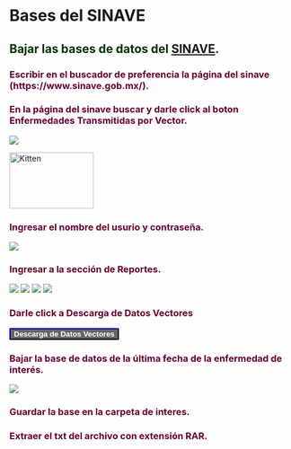 
# Bases del SINAVE

## **<span style="color:#003300;">Bajar las bases de datos del [SINAVE](https://www.sinave.gob.mx/).</span>**

### **<span style="color:#660033;">Escribir en el buscador de preferencia la página del sinave (https://www.sinave.gob.mx/).</span>**



### **<span style="color:#660033;">En la página del sinave buscar y darle click al boton Enfermedades Transmitidas por Vector.</span>**


![](https://www.sinave.gob.mx/imagenes4t/imagen9_.png)


<img src="https://www.sinave.gob.mx/imagenes4t/imagen1.png" alt="Kitten"
	title="A cute kitten" width="150" height="100" />

### **<span style="color:#660033;">Ingresar el nombre del usurio y contraseña.</span>** 

![](https://vectores.sinave.gob.mx/Imagenes/ImagenesComunes/user3.jpg)

### <span style="color:#660033;">Ingresar a la sección de **Reportes**.</span> 

![](https://vectores.sinave.gob.mx/Imagenes/ImagenesComunes/me_reg_1.jpg)
![](https://vectores.sinave.gob.mx/Imagenes/ImagenesComunes/me_seg_1.jpg)
![](https://vectores.sinave.gob.mx/Imagenes/ImagenesComunes/me_rep_1.jpg)
![](https://vectores.sinave.gob.mx/Imagenes/ImagenesComunes/me_sal_1.jpg)


### <span style="color:#660033;">Darle click a **Descarga de Datos Vectores**</span> 

<td align="center"><input type="submit" name="ctl00$ContentPlaceHolder1$Button3" value="Descarga de Datos Vectores" onclick="javascript:Reporte3();" id="ctl00_ContentPlaceHolder1_Button3" style="color:White;background-color:#666666;border-color:#000066;font-weight:bold;" />

### **<span style="color:#660033;">Bajar la base de datos de la última fecha de la enfermedad de interés.</span>** 

![](images/descarga_sinave.png)


### **<span style="color:#660033;">Guardar la base en la carpeta de interes.</span>** 

### **<span style="color:#660033;">Extraer el txt del archivo con extensión RAR.</span>** 
